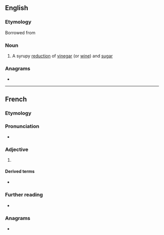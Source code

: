 ==English==
{{wikipedia}}

===Etymology===
Borrowed from {{bor|en|fr|gastrique}}

===Noun===
{{en-noun|~}}

# A syrupy [[reduction]] of [[vinegar]] (or [[wine]]) and [[sugar]]

===Anagrams===
* {{anagrams|en|ragequits}}

----

==French==

===Etymology===
{{rfe|lang=fr}}

===Pronunciation===
* {{IPA|/ɡastʁik/|lang=fr}}

===Adjective===
{{fr-adj}}

# {{l|en|gastric}}

====Derived terms====
* {{l|fr|gastricité}}

===Further reading===
* {{R:TLFi}}

===Anagrams===
* {{l|fr|tragiques}}
